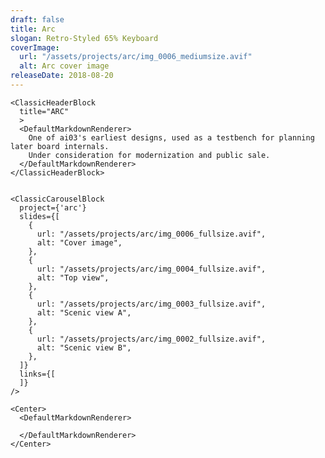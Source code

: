 ```yaml
---
draft: false
title: Arc
slogan: Retro-Styled 65% Keyboard
coverImage:
  url: "/assets/projects/arc/img_0006_mediumsize.avif"
  alt: Arc cover image
releaseDate: 2018-08-20
---
```


<DefaultLayout title={frontmatter.title}>

  <ClassicBlurredHeader src={frontmatter.coverImage.url} />

  <div class="container mx-auto">

    <ClassicHeaderBlock 
      title="ARC"
      >
      <DefaultMarkdownRenderer>
        One of ai03's earliest designs, used as a testbench for planning later board internals.  
        Under consideration for modernization and public sale.
      </DefaultMarkdownRenderer>
    </ClassicHeaderBlock>


    <ClassicCarouselBlock 
      project={'arc'} 
      slides={[
        {
          url: "/assets/projects/arc/img_0006_fullsize.avif",
          alt: "Cover image",
        },
        {
          url: "/assets/projects/arc/img_0004_fullsize.avif",
          alt: "Top view",
        },
        {
          url: "/assets/projects/arc/img_0003_fullsize.avif",
          alt: "Scenic view A",
        },
        {
          url: "/assets/projects/arc/img_0002_fullsize.avif",
          alt: "Scenic view B",
        },
      ]} 
      links={[
      ]}
    />

    <Center>
      <DefaultMarkdownRenderer>

      </DefaultMarkdownRenderer>
    </Center>

  </div>

</DefaultLayout>